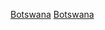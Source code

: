 {{Navbox
|name  = 波札那行政區劃
|title = [[波札那]][[波札那行政區劃|行政區劃]]
|listclass = hlist
|image = {{flagicon|Botswana|size=30px}}
|imagestyle = padding-right:0.6em;
|list1 = 
* [[中部區_(博茨瓦納)|中部]]
* [[杭濟區|杭濟]]
* [[卡拉哈迪區|卡拉哈迪]]
* [[卡特倫區|卡特倫]]
* [[奎嫩區|奎嫩]]
* [[東北區_(博茨瓦納)|東北]]
* [[西北區_(博茨瓦納)|西北]]
* [[東南區_(博茨瓦納)|東南]]
* [[南部區_(博茨瓦納)|南部]] 
}}<noinclude>
[[Category:Botswana subdivision templates|Botswana]]
[[Category:District templates|Botswana]]
</noinclude>